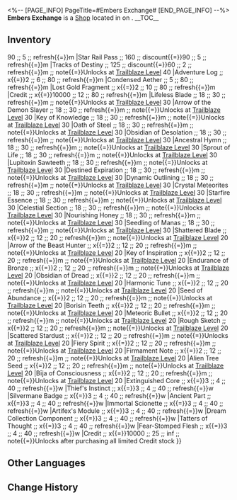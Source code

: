 <%-- [PAGE_INFO]
PageTitle=#Embers Exchange#
[END_PAGE_INFO] --%>
{{Stub}}
{{Location Infobox
|title    = {{Icon/White|Icon Shop Embers Exchange.png}} Embers Exchange
|image    = Shop Embers Exchange.png
|type     = Shop
|world    = <!--to be added-->
|region   = 
|area     = <!--to be added-->
|subarea  = 
}}
{{Description|{{tx}}}}
'''Embers Exchange''' is a [[Shop]] located in <!--area--> on <!--world-->.
<!--
It is operated by [[<shopkeeper>]].
-->
__TOC__

==Inventory==
{{Shop|shop=Embers Exchange|currency=Undying Embers|refresh=1|note=1|total=1
|Star Rail Special Pass ;; 160 ;; discount{{=}}90 ;; 5 ;; refresh{{=}}m
|Star Rail Pass ;; 160 ;; discount{{=}}90 ;; 5 ;; refresh{{=}}m
|Tracks of Destiny ;; 125 ;; discount{{=}}60 ;; 2 ;; refresh{{=}}m ;; note{{=}}Unlocks at [[Trailblaze Level]] 40
|Adventure Log ;; x{{=}}2 ;; 6 ;; 80 ;; refresh{{=}}m
|Condensed Aether ;; 5 ;; 80 ;; refresh{{=}}m
|Lost Gold Fragment ;; x{{=}}2 ;; 10 ;; 80 ;; refresh{{=}}m
|Credit ;; x{{=}}10000 ;; 12 ;; 80 ;; refresh{{=}}m
|Lifeless Blade ;; 18 ;; 30 ;; refresh{{=}}m ;; note{{=}}Unlocks at [[Trailblaze Level]] 30
|Arrow of the Demon Slayer ;; 18 ;; 30 ;; refresh{{=}}m ;; note{{=}}Unlocks at [[Trailblaze Level]] 30
|Key of Knowledge ;; 18 ;; 30 ;; refresh{{=}}m ;; note{{=}}Unlocks at [[Trailblaze Level]] 30
|Oath of Steel ;; 18 ;; 30 ;; refresh{{=}}m ;; note{{=}}Unlocks at [[Trailblaze Level]] 30
|Obsidian of Desolation ;; 18 ;; 30 ;; refresh{{=}}m ;; note{{=}}Unlocks at [[Trailblaze Level]] 30
|Ancestral Hymn ;; 18 ;; 30 ;; refresh{{=}}m ;; note{{=}}Unlocks at [[Trailblaze Level]] 30
|Sprout of Life ;; 18 ;; 30 ;; refresh{{=}}m ;; note{{=}}Unlocks at [[Trailblaze Level]] 30
|Lupitoxin Sawteeth ;; 18 ;; 30 ;; refresh{{=}}m ;; note{{=}}Unlocks at [[Trailblaze Level]] 30
|Destined Expiration ;; 18 ;; 30 ;; refresh{{=}}m ;; note{{=}}Unlocks at [[Trailblaze Level]] 30
|Dynamic Outlining ;; 18 ;; 30 ;; refresh{{=}}m ;; note{{=}}Unlocks at [[Trailblaze Level]] 30
|Crystal Meteorites ;; 18 ;; 30 ;; refresh{{=}}m ;; note{{=}}Unlocks at [[Trailblaze Level]] 30
|Starfire Essence ;; 18 ;; 30 ;; refresh{{=}}m ;; note{{=}}Unlocks at [[Trailblaze Level]] 30
|Celestial Section ;; 18 ;; 30 ;; refresh{{=}}m ;; note{{=}}Unlocks at [[Trailblaze Level]] 30
|Nourishing Honey ;; 18 ;; 30 ;; refresh{{=}}m ;; note{{=}}Unlocks at [[Trailblaze Level]] 30
|Seedling of Manas ;; 18 ;; 30 ;; refresh{{=}}m ;; note{{=}}Unlocks at [[Trailblaze Level]] 30
|Shattered Blade ;; x{{=}}2 ;; 12 ;; 20 ;; refresh{{=}}m ;; note{{=}}Unlocks at [[Trailblaze Level]] 20
|Arrow of the Beast Hunter ;; x{{=}}2 ;; 12 ;; 20 ;; refresh{{=}}m ;; note{{=}}Unlocks at [[Trailblaze Level]] 20
|Key of Inspiration ;; x{{=}}2 ;; 12 ;; 20 ;; refresh{{=}}m ;; note{{=}}Unlocks at [[Trailblaze Level]] 20
|Endurance of Bronze ;; x{{=}}2 ;; 12 ;; 20 ;; refresh{{=}}m ;; note{{=}}Unlocks at [[Trailblaze Level]] 20
|Obsidian of Dread ;; x{{=}}2 ;; 12 ;; 20 ;; refresh{{=}}m ;; note{{=}}Unlocks at [[Trailblaze Level]] 20
|Harmonic Tune ;; x{{=}}2 ;; 12 ;; 20 ;; refresh{{=}}m ;; note{{=}}Unlocks at [[Trailblaze Level]] 20
|Seed of Abundance ;; x{{=}}2 ;; 12 ;; 20 ;; refresh{{=}}m ;; note{{=}}Unlocks at [[Trailblaze Level]] 20
|Borisin Teeth ;; x{{=}}2 ;; 12 ;; 20 ;; refresh{{=}}m ;; note{{=}}Unlocks at [[Trailblaze Level]] 20
|Meteoric Bullet ;; x{{=}}2 ;; 12 ;; 20 ;; refresh{{=}}m ;; note{{=}}Unlocks at [[Trailblaze Level]] 20
|Rough Sketch ;; x{{=}}2 ;; 12 ;; 20 ;; refresh{{=}}m ;; note{{=}}Unlocks at [[Trailblaze Level]] 20
|Scattered Stardust ;; x{{=}}2 ;; 12 ;; 20 ;; refresh{{=}}m ;; note{{=}}Unlocks at [[Trailblaze Level]] 20
|Fiery Spirit ;; x{{=}}2 ;; 12 ;; 20 ;; refresh{{=}}m ;; note{{=}}Unlocks at [[Trailblaze Level]] 20
|Firmament Note ;; x{{=}}2 ;; 12 ;; 20 ;; refresh{{=}}m ;; note{{=}}Unlocks at [[Trailblaze Level]] 20
|Alien Tree Seed ;; x{{=}}2 ;; 12 ;; 20 ;; refresh{{=}}m ;; note{{=}}Unlocks at [[Trailblaze Level]] 20
|Bīja of Consciousness ;; x{{=}}2 ;; 12 ;; 20 ;; refresh{{=}}m ;; note{{=}}Unlocks at [[Trailblaze Level]] 20
|Extinguished Core ;; x{{=}}3 ;; 4 ;; 40 ;; refresh{{=}}w
|Thief's Instinct ;; x{{=}}3 ;; 4 ;; 40 ;; refresh{{=}}w
|Silvermane Badge ;; x{{=}}3 ;; 4 ;; 40 ;; refresh{{=}}w
|Ancient Part ;; x{{=}}3 ;; 4 ;; 40 ;; refresh{{=}}w
|Immortal Scionette ;; x{{=}}3 ;; 4 ;; 40 ;; refresh{{=}}w
|Artifex's Module ;; x{{=}}3 ;; 4 ;; 40 ;; refresh{{=}}w
|Dream Collection Component ;; x{{=}}3 ;; 4 ;; 40 ;; refresh{{=}}w
|Tatters of Thought ;; x{{=}}3 ;; 4 ;; 40 ;; refresh{{=}}w
|Fear-Stomped Flesh ;; x{{=}}3 ;; 4 ;; 40 ;; refresh{{=}}w
|Credit ;; x{{=}}10000 ;; 25 ;; inf ;; note{{=}}Unlocks after purchasing all limited Credit stock
}}
<!--
==Location==
{{Map Embed|<map name>|<marker id>}}
--><!--
==Achievements==
{{Achievements by Category Table|topic=Embers Exchange}}
-->
==Other Languages==
{{Other Languages
|en   = Embers Exchange
|zhs  = 余烬兑换
|zht  = 餘燼兌換
|ja   = エンバー交換
|ko   = 잔화 교환
|es   = Canjeo de Ascuas
|fr   = Braises immortelles
|ru   = Неугасаемый пепел
|th   = ร้าน Ember
|vi   = Đổi Tro Tàn
|de   = Glut-Tausch
|id   = Penukaran Ember
|pt   = Troca de Brasas
}}

==Change History==
{{Change History|1.0}}
